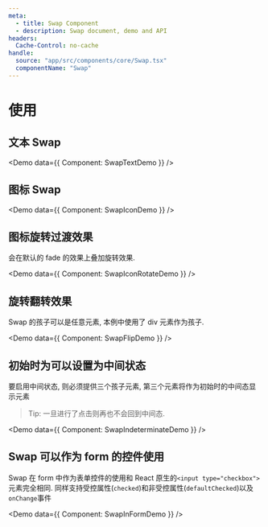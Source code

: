 ```yaml
---
meta:
  - title: Swap Component
  - description: Swap document, demo and API
headers:
  Cache-Control: no-cache
handle:
  source: "app/src/components/core/Swap.tsx"
  componentName: "Swap"
---
```



# 使用

## 文本 Swap

<Demo data={{ Component: SwapTextDemo }} />

## 图标 Swap

<Demo data={{ Component: SwapIconDemo }} />

## 图标旋转过渡效果

会在默认的 fade 的效果上叠加旋转效果.

<Demo data={{ Component: SwapIconRotateDemo }} />

## 旋转翻转效果

Swap 的孩子可以是任意元素, 本例中使用了 div 元素作为孩子.

<Demo data={{ Component: SwapFlipDemo }} />

## 初始时为可以设置为中间状态

要启用中间状态, 则必须提供三个孩子元素, 第三个元素将作为初始时的中间态显示元素

> Tip: 一旦进行了点击则再也不会回到中间态.

<Demo data={{ Component: SwapIndeterminateDemo }} />

## Swap 可以作为 form 的控件使用

Swap 在 form 中作为表单控件的使用和 React 原生的`<input type="checkbox">`元素完全相同. 同样支持受控属性(`checked`)和非受控属性(`defaultChecked`)以及`onChange`事件

<Demo data={{ Component: SwapInFormDemo }} />
